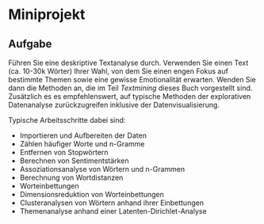 # Miniprojekt


## Aufgabe

Führen Sie eine deskriptive Textanalyse durch.
Verwenden Sie einen Text (ca. 10-30k Wörter) Ihrer Wahl, von dem Sie einen engen Fokus auf bestimmte Themen sowie eine gewisse Emotionalität erwarten.
Wenden Sie dann die Methoden an, die im Teil *Textmining* dieses Buch vorgestellt sind.
Zusätzlich es es empfehlenswert, auf typische Methoden der explorativen Datenanalyse zurückzugreifen inklusive der Datenvisualisierung.

Typische Arbeitsschritte dabei sind:

- Importieren und Aufbereiten der Daten
- Zählen häufiger Worte und n-Gramme
- Entfernen von Stopwörtern
- Berechnen von Sentimentstärken
- Assoziationsanalyse von Wörtern und n-Grammen
- Berechnung von Wortdistanzen
- Worteinbettungen
- Dimensionsreduktion von Worteinbettungen
- Clusteranalysen von Wörtern anhand ihrer Einbettungen
- Themenanalyse anhand einer Latenten-Dirichlet-Analyse


